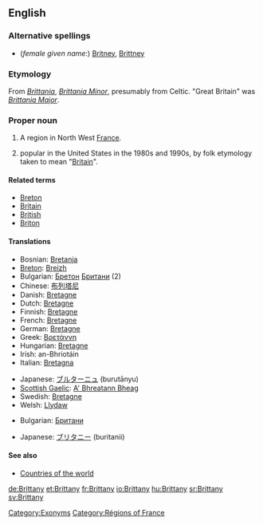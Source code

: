 {{wikipedia|dab=Brittany (disambiguation)|Brittany}}
==English==

===Alternative spellings===
*(''female given name'':) [[Britney]], [[Brittney]]

===Etymology===
From {{L.}} ''[[Brittania]]'', ''[[Brittania Minor]]'', presumably from Celtic.  "Great Britain" was ''[[Brittania Major]]''.

===Proper noun===
{{wikipedia|Brittany|Brittany (historical kingdom, duchy and French province)}}
{{en-proper noun}}

# A region in North West [[France]].
# {{given name|female}} popular in the United States in the 1980s and 1990s, by folk etymology  taken to mean "[[Britain]]".

====Related terms====
*[[Breton]]
*[[Britain]]
*[[British]]
*[[Briton]]

====Translations====
{{trans-top|region of North West France}}
*Bosnian: [[Bretanja]] {{f}}
*[[Breton]]: [[Breizh]]
*Bulgarian: [[Бретон]] [[Британи]] (2)
*Chinese: [[布列塔尼]]
*Danish: [[Bretagne]]
*Dutch: [[Bretagne]]
*Finnish: [[Bretagne]]
*French: [[Bretagne]] {{f}}
*German: [[Bretagne]] {{f}}
*Greek: [[Βρετάννη]] {{f}}
*Hungarian: [[Bretagne]]
*Irish: an-Bhriotáin {{f}}
*Italian: [[Bretagna]] {{f}}
{{trans-mid}}
*Japanese: [[ブルターニュ]] (burutānyu)
*[[Scottish Gaelic]]: [[A' Bhreatann Bheag]] {{f}}
*Swedish: [[Bretagne]]
*Welsh: [[Llydaw]]
{{trans-bottom}}

{{trans-top|female given name}}
*Bulgarian: [[Британи]]
{{trans-mid}}
*Japanese: [[ブリタニー]] (buritanii)
{{trans-bottom}}

====See also====
*[[Countries of the world]]

[[Category:Exonyms]]
[[Category:Régions of France]]

[[de:Brittany]]
[[et:Brittany]]
[[fr:Brittany]]
[[io:Brittany]]
[[hu:Brittany]]
[[sr:Brittany]]
[[sv:Brittany]]